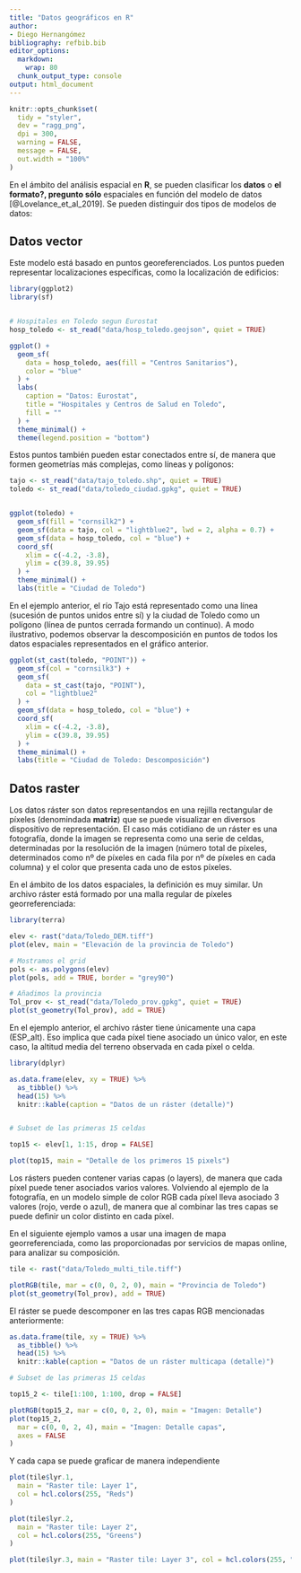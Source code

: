 ```yaml
---
title: "Datos geográficos en R"
author:
- Diego Hernangómez
bibliography: refbib.bib
editor_options:
  markdown:
    wrap: 80
  chunk_output_type: console
output: html_document
---
```


```r

knitr::opts_chunk$set(
  tidy = "styler",
  dev = "ragg_png",
  dpi = 300,
  warning = FALSE,
  message = FALSE,
  out.width = "100%"
)
```



En el ámbito del análisis espacial en **R**, se pueden clasificar los **datos** o **el formato?, pregunto sólo**
espaciales en función del modelo de datos [@Lovelance_et_al_2019]. Se pueden 
distinguir dos tipos de modelos de datos:

## Datos vector

Este modelo está basado en puntos georeferenciados. Los puntos pueden
representar localizaciones específicas, como la localización de edificios:

```r

library(ggplot2)
library(sf)


# Hospitales en Toledo segun Eurostat
hosp_toledo <- st_read("data/hosp_toledo.geojson", quiet = TRUE)

ggplot() +
  geom_sf(
    data = hosp_toledo, aes(fill = "Centros Sanitarios"),
    color = "blue"
  ) +
  labs(
    caption = "Datos: Eurostat",
    title = "Hospitales y Centros de Salud en Toledo",
    fill = ""
  ) +
  theme_minimal() +
  theme(legend.position = "bottom")
```

Estos puntos también pueden estar conectados entre sí, de manera que formen
geometrías más complejas, como líneas y polígonos:

```r

tajo <- st_read("data/tajo_toledo.shp", quiet = TRUE)
toledo <- st_read("data/toledo_ciudad.gpkg", quiet = TRUE)


ggplot(toledo) +
  geom_sf(fill = "cornsilk2") +
  geom_sf(data = tajo, col = "lightblue2", lwd = 2, alpha = 0.7) +
  geom_sf(data = hosp_toledo, col = "blue") +
  coord_sf(
    xlim = c(-4.2, -3.8),
    ylim = c(39.8, 39.95)
  ) +
  theme_minimal() +
  labs(title = "Ciudad de Toledo")
```

En el ejemplo anterior, el río Tajo está representado como una línea (sucesión
de puntos unidos entre sí) y la ciudad de Toledo como un polígono (línea de
puntos cerrada formando un continuo). A modo ilustrativo, podemos observar la
descomposición en puntos de todos los datos espaciales representados en el
gráfico anterior.

```r

ggplot(st_cast(toledo, "POINT")) +
  geom_sf(col = "cornsilk3") +
  geom_sf(
    data = st_cast(tajo, "POINT"),
    col = "lightblue2"
  ) +
  geom_sf(data = hosp_toledo, col = "blue") +
  coord_sf(
    xlim = c(-4.2, -3.8),
    ylim = c(39.8, 39.95)
  ) +
  theme_minimal() +
  labs(title = "Ciudad de Toledo: Descomposición")
```

## Datos raster

Los datos ráster son datos representandos en una rejilla rectangular de píxeles
(denomindada **matriz**) que se puede visualizar en diversos dispositivo de
representación. El caso más cotidiano de un ráster es una fotografía, donde la
imagen se representa como una serie de celdas, determinadas por la resolución de
la imagen (número total de píxeles, determinados como nº de píxeles en cada fila
por nº de píxeles en cada columna) y el color que presenta cada uno de estos
píxeles.

En el ámbito de los datos espaciales, la definición es muy similar. Un archivo
ráster está formado por una malla regular de píxeles georreferenciada:

```r

library(terra)

elev <- rast("data/Toledo_DEM.tiff")
plot(elev, main = "Elevación de la provincia de Toledo")

# Mostramos el grid
pols <- as.polygons(elev)
plot(pols, add = TRUE, border = "grey90")

# Añadimos la provincia
Tol_prov <- st_read("data/Toledo_prov.gpkg", quiet = TRUE)
plot(st_geometry(Tol_prov), add = TRUE)
```

En el ejemplo anterior, el archivo ráster tiene únicamente una capa (ESP_alt).
Eso implica que cada píxel tiene asociado un único valor, en este caso, la
altitud media del terreno observada en cada píxel o celda.

```r

library(dplyr)

as.data.frame(elev, xy = TRUE) %>%
  as_tibble() %>%
  head(15) %>%
  knitr::kable(caption = "Datos de un ráster (detalle)")


# Subset de las primeras 15 celdas

top15 <- elev[1, 1:15, drop = FALSE]

plot(top15, main = "Detalle de los primeros 15 pixels")
```

Los rásters pueden contener varias capas (o layers), de manera que cada píxel
puede tener asociados varios valores. Volviendo al ejemplo de la fotografía, en
un modelo simple de color RGB cada píxel lleva asociado 3 valores (rojo, verde o
azul), de manera que al combinar las tres capas se puede definir un color
distinto en cada píxel.

En el siguiente ejemplo vamos a usar una imagen de mapa georreferenciada, como
las proporcionadas por servicios de mapas online, para analizar su composición.

```r

tile <- rast("data/Toledo_multi_tile.tiff")

plotRGB(tile, mar = c(0, 0, 2, 0), main = "Provincia de Toledo")
plot(st_geometry(Tol_prov), add = TRUE)
```

El ráster se puede descomponer en las tres capas RGB mencionadas anteriormente:

```r
as.data.frame(tile, xy = TRUE) %>%
  as_tibble() %>%
  head(15) %>%
  knitr::kable(caption = "Datos de un ráster multicapa (detalle)")

# Subset de las primeras 15 celdas

top15_2 <- tile[1:100, 1:100, drop = FALSE]

plotRGB(top15_2, mar = c(0, 0, 2, 0), main = "Imagen: Detalle")
plot(top15_2,
  mar = c(0, 0, 2, 4), main = "Imagen: Detalle capas",
  axes = FALSE
)
```

Y cada capa se puede graficar de manera independiente

```r
plot(tile$lyr.1,
  main = "Raster tile: Layer 1",
  col = hcl.colors(255, "Reds")
)

plot(tile$lyr.2,
  main = "Raster tile: Layer 2",
  col = hcl.colors(255, "Greens")
)

plot(tile$lyr.3, main = "Raster tile: Layer 3", col = hcl.colors(255, "Blues"))
```
